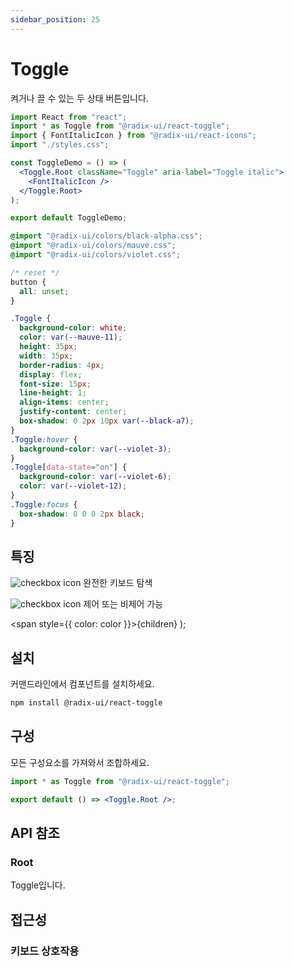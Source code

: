 ```yaml
---
sidebar_position: 25
---
```



# Toggle

켜거나 끌 수 있는 두 상태 버튼입니다.

<ToggleDemo />

<Tabs>
<TabItem value="js" label="index.js">

```jsx
import React from "react";
import * as Toggle from "@radix-ui/react-toggle";
import { FontItalicIcon } from "@radix-ui/react-icons";
import "./styles.css";

const ToggleDemo = () => (
  <Toggle.Root className="Toggle" aria-label="Toggle italic">
    <FontItalicIcon />
  </Toggle.Root>
);

export default ToggleDemo;
```

</TabItem>
<TabItem value="css" label="styles.css">

```css
@import "@radix-ui/colors/black-alpha.css";
@import "@radix-ui/colors/mauve.css";
@import "@radix-ui/colors/violet.css";

/* reset */
button {
  all: unset;
}

.Toggle {
  background-color: white;
  color: var(--mauve-11);
  height: 35px;
  width: 35px;
  border-radius: 4px;
  display: flex;
  font-size: 15px;
  line-height: 1;
  align-items: center;
  justify-content: center;
  box-shadow: 0 2px 10px var(--black-a7);
}
.Toggle:hover {
  background-color: var(--violet-3);
}
.Toggle[data-state="on"] {
  background-color: var(--violet-6);
  color: var(--violet-12);
}
.Toggle:focus {
  box-shadow: 0 0 0 2px black;
}
```

</TabItem>
</Tabs>

## 특징

![checkbox icon](../../static/img/checkboxicon.png) 완전한 키보드 탐색

![checkbox icon](../../static/img/checkboxicon.png) 제어 또는 비제어 가능

  <span style={{ color: color }}>{children}</span>
);

## <Highlight color='#1C5AEC'>설치</Highlight>

커맨드라인에서 컴포넌트를 설치하세요.

```bash
npm install @radix-ui/react-toggle
```

## <Highlight color='#1C5AEC'>구성</Highlight>

모든 구성요소를 가져와서 조합하세요.

```jsx
import * as Toggle from "@radix-ui/react-toggle";

export default () => <Toggle.Root />;
```

## <Highlight color='#1C5AEC'>API 참조</Highlight>

### <Highlight color='#1C5AEC'>Root</Highlight>

Toggle입니다.

<PropTable api={toggleAPI} category="root" />
<DataAttributeTable api={toggleAPI} category="root" />

## <Highlight color='#1C5AEC'>접근성</Highlight>

### <Highlight color='#1C5AEC'>키보드 상호작용</Highlight>

<KeyboardInteractionTable api={toggleAPI} category="keyboardInteractions" />

